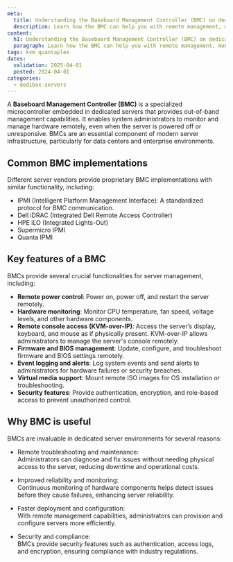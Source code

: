 ```yaml
---
meta:
  title: Understanding the Baseboard Management Controller (BMC) on dedicated servers
  description: Learn how the BMC can help you with remote management, monitoring, and troubleshooting of dedicated servers.
content:
  h1: Understanding the Baseboard Management Controller (BMC) on dedicated servers
  paragraph: Learn how the BMC can help you with remote management, monitoring, and troubleshooting of dedicated servers.
tags: kvm quantaplex
dates:
  validation: 2025-04-01
  posted: 2024-04-01
categories:
  - dedibox-servers
---
```

A **Baseboard Management Controller (BMC)** is a specialized microcontroller embedded in dedicated servers that provides out-of-band management capabilities. It enables system administrators to monitor and manage hardware remotely, even when the server is powered off or unresponsive. BMCs are an essential component of modern server infrastructure, particularly for data centers and enterprise environments.

## Common BMC implementations
Different server vendors provide proprietary BMC implementations with similar functionality, including:
- IPMI (Intelligent Platform Management Interface): A standardized protocol for BMC communication.
- Dell iDRAC (Integrated Dell Remote Access Controller)
- HPE iLO (Integrated Lights-Out)
- Supermicro IPMI
- Quanta IPMI

## Key features of a BMC
BMCs provide several crucial functionalities for server management, including:
- **Remote power control**: Power on, power off, and restart the server remotely.
- **Hardware monitoring**: Monitor CPU temperature, fan speed, voltage levels, and other hardware components.
- **Remote console access (KVM-over-IP)**: Access the server’s display, keyboard, and mouse as if physically present. KVM-over-IP allows administrators to manage the server's console remotely.
- **Firmware and BIOS management**: Update, configure, and troubleshoot firmware and BIOS settings remotely.
- **Event logging and alerts**: Log system events and send alerts to administrators for hardware failures or security breaches.
- **Virtual media support**: Mount remote ISO images for OS installation or troubleshooting.
- **Security features**: Provide authentication, encryption, and role-based access to prevent unauthorized control.

## Why BMC is useful
BMCs are invaluable in dedicated server environments for several reasons:

* Remote troubleshooting and maintenance:  
  Administrators can diagnose and fix issues without needing physical access to the server, reducing downtime and operational costs.

* Improved reliability and monitoring:  
  Continuous monitoring of hardware components helps detect issues before they cause failures, enhancing server reliability.

* Faster deployment and configuration:  
  With remote management capabilities, administrators can provision and configure servers more efficiently.

* Security and compliance:  
  BMCs provide security features such as authentication, access logs, and encryption, ensuring compliance with industry regulations.
